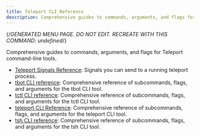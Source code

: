```yaml
---
title: Teleport CLI Reference
description: Comprehensive guides to commands, arguments, and flags for Teleport command-line tools.
---
```


{/*GENERATED MENU PAGE. DO NOT EDIT. RECREATE WITH THIS COMMAND:
undefined*/}

Comprehensive guides to commands, arguments, and flags for Teleport command-line tools.

- [Teleport Signals Reference](cli/signals.mdx): Signals you can send to a running teleport process.
- [tbot CLI reference](cli/tbot.mdx): Comprehensive reference of subcommands, flags, and arguments for the tbot CLI tool.
- [tctl CLI reference](cli/tctl.mdx): Comprehensive reference of subcommands, flags, and arguments for the tctl CLI tool.
- [teleport CLI Reference](cli/teleport.mdx): Comprehensive reference of subcommands, flags, and arguments for the teleport CLI tool.
- [tsh CLI reference](cli/tsh.mdx): Comprehensive reference of subcommands, flags, and arguments for the tsh CLI tool.
